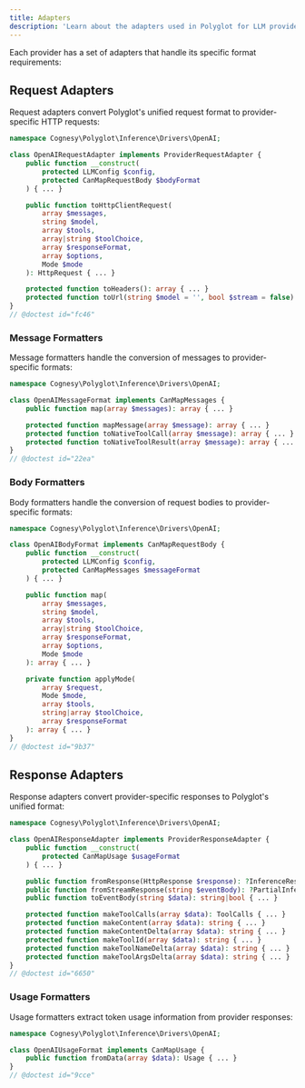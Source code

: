 ```yaml
---
title: Adapters
description: 'Learn about the adapters used in Polyglot for LLM providers.'
---
```


Each provider has a set of adapters that handle its specific format requirements:


## Request Adapters

Request adapters convert Polyglot's unified request format to provider-specific HTTP requests:

```php
namespace Cognesy\Polyglot\Inference\Drivers\OpenAI;

class OpenAIRequestAdapter implements ProviderRequestAdapter {
    public function __construct(
        protected LLMConfig $config,
        protected CanMapRequestBody $bodyFormat
    ) { ... }

    public function toHttpClientRequest(
        array $messages,
        string $model,
        array $tools,
        array|string $toolChoice,
        array $responseFormat,
        array $options,
        Mode $mode
    ): HttpRequest { ... }

    protected function toHeaders(): array { ... }
    protected function toUrl(string $model = '', bool $stream = false): string { ... }
}
// @doctest id="fc46"
```

### Message Formatters

Message formatters handle the conversion of messages to provider-specific formats:

```php
namespace Cognesy\Polyglot\Inference\Drivers\OpenAI;

class OpenAIMessageFormat implements CanMapMessages {
    public function map(array $messages): array { ... }

    protected function mapMessage(array $message): array { ... }
    protected function toNativeToolCall(array $message): array { ... }
    protected function toNativeToolResult(array $message): array { ... }
}
// @doctest id="22ea"
```


### Body Formatters

Body formatters handle the conversion of request bodies to provider-specific formats:

```php
namespace Cognesy\Polyglot\Inference\Drivers\OpenAI;

class OpenAIBodyFormat implements CanMapRequestBody {
    public function __construct(
        protected LLMConfig $config,
        protected CanMapMessages $messageFormat
    ) { ... }

    public function map(
        array $messages,
        string $model,
        array $tools,
        array|string $toolChoice,
        array $responseFormat,
        array $options,
        Mode $mode
    ): array { ... }

    private function applyMode(
        array $request,
        Mode $mode,
        array $tools,
        string|array $toolChoice,
        array $responseFormat
    ): array { ... }
}
// @doctest id="9b37"
```


## Response Adapters

Response adapters convert provider-specific responses to Polyglot's unified format:

```php
namespace Cognesy\Polyglot\Inference\Drivers\OpenAI;

class OpenAIResponseAdapter implements ProviderResponseAdapter {
    public function __construct(
        protected CanMapUsage $usageFormat
    ) { ... }

    public function fromResponse(HttpResponse $response): ?InferenceResponse { ... }
    public function fromStreamResponse(string $eventBody): ?PartialInferenceResponse { ... }
    public function toEventBody(string $data): string|bool { ... }

    protected function makeToolCalls(array $data): ToolCalls { ... }
    protected function makeContent(array $data): string { ... }
    protected function makeContentDelta(array $data): string { ... }
    protected function makeToolId(array $data): string { ... }
    protected function makeToolNameDelta(array $data): string { ... }
    protected function makeToolArgsDelta(array $data): string { ... }
}
// @doctest id="6650"
```



### Usage Formatters

Usage formatters extract token usage information from provider responses:

```php
namespace Cognesy\Polyglot\Inference\Drivers\OpenAI;

class OpenAIUsageFormat implements CanMapUsage {
    public function fromData(array $data): Usage { ... }
}
// @doctest id="9cce"
```



